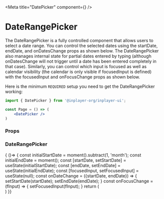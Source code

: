 
<Meta title="DatePicker" component={<DatePicker/>} />

# DateRangePicker

The DateRangePicker is a fully controlled component that allows users to select a date range. 
You can control the selected dates using the startDate, endDate, and onDatesChange props as shown below. 
The DateRangePicker also manages internal state for partial dates entered by typing (although onDatesChange 
will not trigger until a date has been entered completely in that case). 
Similarly, you can control which input is focused as well as calendar visibility (the calendar is only visible if focusedInput is defined) 
with the focusedInput and onFocusChange props as shown below.

Here is the minimum `REQUIRED` setup you need to get the DateRangePicker working:

```jsx
import { DatePicker } from '@inplayer-org/inplayer-ui';

const Page = () => (
    <DatePicker />
)
```

### Props
<Props of={DatePicker}/>

### DateRangePicker
<Preview withSource="open">
  <Story name="default">
    { ()=> {
    const initialStartDate = moment().subtract(1, 'month');
    const initialEndDate = moment();
    const [startDate, setStartDate] = useState(initialStartDate);
    const [endDate, setEndDate] = useState(initialEndDate);
    const [focusedInput, setFocusedInput] = useState(null);
    const onDateChange = ({startDate, endDate}) => {
        setStartDate(startDate);
        setEndDate(endDate);
    }
    const onFocusChange = (fInput) => {
        setFocusedInput(fInput);
    }
        return (
            <div style={{ height: '330px'}}>
                <DatePicker
                    startDate={startDate}
                    startDateId="startDate"
                    endDate={endDate}
                    endDateId="endDate"
                    onDateChange={onDateChange}
                    focusedInput={focusedInput}
                    onFocusChange={onFocusChange}
                />
            </div>
        )
  }}
  </Story>
</Preview>

